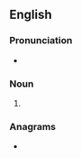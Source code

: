 {{also|Ameer}}

==English==

===Pronunciation===
* {{rhymes|ɪə(ɹ)|lang=en}}

===Noun===
{{en-noun}}

# {{alt form|emir|lang=en}}

===Anagrams===
* {{l|en|meare}}